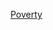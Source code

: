 {{Navbox
|name  = Diseases of Poverty
|title = {{le|窮人病|Diseases of poverty}}
|state = {{{state|autocollapse}}}
|listclass = hlist

|group1 = {{le|窮人病|Diseases of poverty}}
|list1  = 
* [[艾滋病]]
* [[瘧疾]]
* [[肺結核]]
* [[麻疹]]
* [[肺炎]]
* [[腹瀉]] 

|group2 = [[易忽略的熱帶疾病|易忽略疾病]]
|list2  = 
* [[霍亂]]
* [[查加斯病]]
* [[非洲人类锥虫病]]
* [[血吸虫病]]
* [[麦地那龙线虫病]]
* [[蟠尾絲蟲症]]
* [[利什曼病]]
* [[沙眼]]

|group3 = 其他
|list3  = 
* [[營養不良]]
* {{le|藥品優先審查劵|Priority review voucher}} 
}}<noinclude>
{{collapsible option}}
[[Category:疾病模版|Poverty]]
</noinclude>